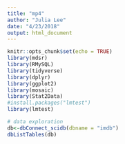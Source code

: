 ```yaml
---
title: "mp4"
author: "Julia Lee"
date: "4/23/2018"
output: html_document
---
```


```r
knitr::opts_chunk$set(echo = TRUE)
library(mdsr)
library(RMySQL)
library(tidyverse)
library(dplyr)
library(ggplot2)
library(mosaic)
library(Stat2Data)
#install.packages("lmtest")
library(lmtest)
```


```r
# data exploration
db<-dbConnect_scidb(dbname = "imdb")
dbListTables(db)





```
